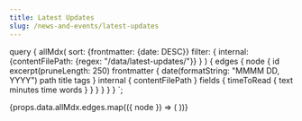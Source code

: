```yaml
---
title: Latest Updates
slug: /news-and-events/latest-updates
---
```


  query {
    allMdx(
      sort: {frontmatter: {date: DESC}}
      filter: {
        internal: {contentFilePath: {regex: "/data/latest-updates/"}}
      }
    ) {
      edges {
        node {
          id
          excerpt(pruneLength: 250)
          frontmatter {
            date(formatString: "MMMM DD, YYYY")
            path
            title
            tags
          }
          internal {
            contentFilePath
          }
          fields {
            timeToRead {
              text
              minutes
              time
              words
            }
          }
        }
      }
    }
  }
`;

<PageContent title="Latest Updates" maxWidth="800px">
  {props.data.allMdx.edges.map(({ node }) => (
    <NewsListItem
      key={node.frontmatter.path}
      title={node.frontmatter.title}
      path={node.frontmatter.path}
      date={node.frontmatter.date}
      timeToRead={Math.ceil(node.fields.timeToRead.minutes)}
      tags={node.frontmatter.tags}
      content={node.excerpt}
    />
  ))}
</PageContent>
